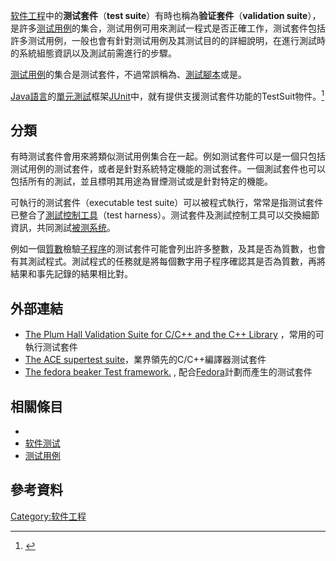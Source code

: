 [[软件工程|软件工程]]中的'''测试套件'''（'''test suite'''）有時也稱為'''验证套件'''（'''validation suite'''），是許多[[测试用例|测试用例]]的集合，测试用例可用來測試一程式是否正確工作，测试套件包括許多测试用例，一般也會有針對测试用例及其测试目的的詳細說明，在進行測試時的系統組態資訊以及測試前需進行的步驟。

[[测试用例|测试用例]]的集合是测试套件，不過常誤稱為{{le|測試計劃|test plan}}、[[測試腳本|測試腳本]]或是{{le|测试场景|test scenario}}。

[[Java語言|Java語言]]的[[單元測試|單元測試]]框架[[JUnit|JUnit]]中，就有提供支援测试套件功能的TestSuit物件。<ref>{{cite web |url=http://www.javaworld.com.tw/confluence/display/opensrc/JUnit+Intro+-+TestSuite |title=存档副本 |accessdate=2011-03-16 |deadurl=yes |archiveurl=https://web.archive.org/web/20060523173607/http://www.javaworld.com.tw/confluence/display/opensrc/JUnit+Intro+-+TestSuite |archivedate=2006-05-23 }}</ref>

==分類==
有時测试套件會用來將類似测试用例集合在一起。例如测试套件可以是一個只包括{{le|冒煙测试|smoke test}}测试用例的测试套件，或者是針對系統特定機能的测试套件。一個測試套件也可以包括所有的測試，並且標明其用途為冒煙测试或是針對特定的機能。

可執行的测试套件（executable test suite）可以被程式執行，常常是指测试套件已整合了[[測試控制工具|測試控制工具]]（test harness）。测试套件及測試控制工具可以交換細節資訊，共同測試[[被测系统|被测系统]]。

例如一個[[質數|質數]]檢驗[[子程序|子程序]]的测试套件可能會列出許多整數，及其是否為質數，也會有其測試程式。測試程式的任務就是將每個數字用子程序確認其是否為質數，再將結果和事先記錄的結果相比對。

==外部連結==
* [http://www.plumhall.com/suites.html The Plum Hall Validation Suite for C/C++ and the C++ Library] {{Wayback|url=http://www.plumhall.com/suites.html |date=20210225084602 }}，常用的可執行测试套件
* [https://web.archive.org/web/20110319234731/http://www.ace.nl/compiler/supertest.html The ACE supertest suite]，業界領先的C/C++編譯器测试套件
* [https://fedorahosted.org/beaker/ The fedora beaker Test framework.] {{Wayback|url=https://fedorahosted.org/beaker/ |date=20110726050708 }}, 配合[[Fedora|Fedora]]計劃而產生的测试套件

==相關條目==
*{{le|测试场景|test scenario}}
*[[软件测试|软件测试]]
*[[测试用例|测试用例]]

==參考資料==
{{reflist}}


{{Compsci-stub}}

[[Category:软件工程|Category:软件工程]]